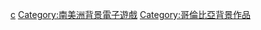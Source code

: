 [[Category:各国背景电子游戏|c]]
[[Category:南美洲背景電子遊戲|Category:南美洲背景電子遊戲]]
[[Category:哥倫比亞背景作品|Category:哥倫比亞背景作品]]